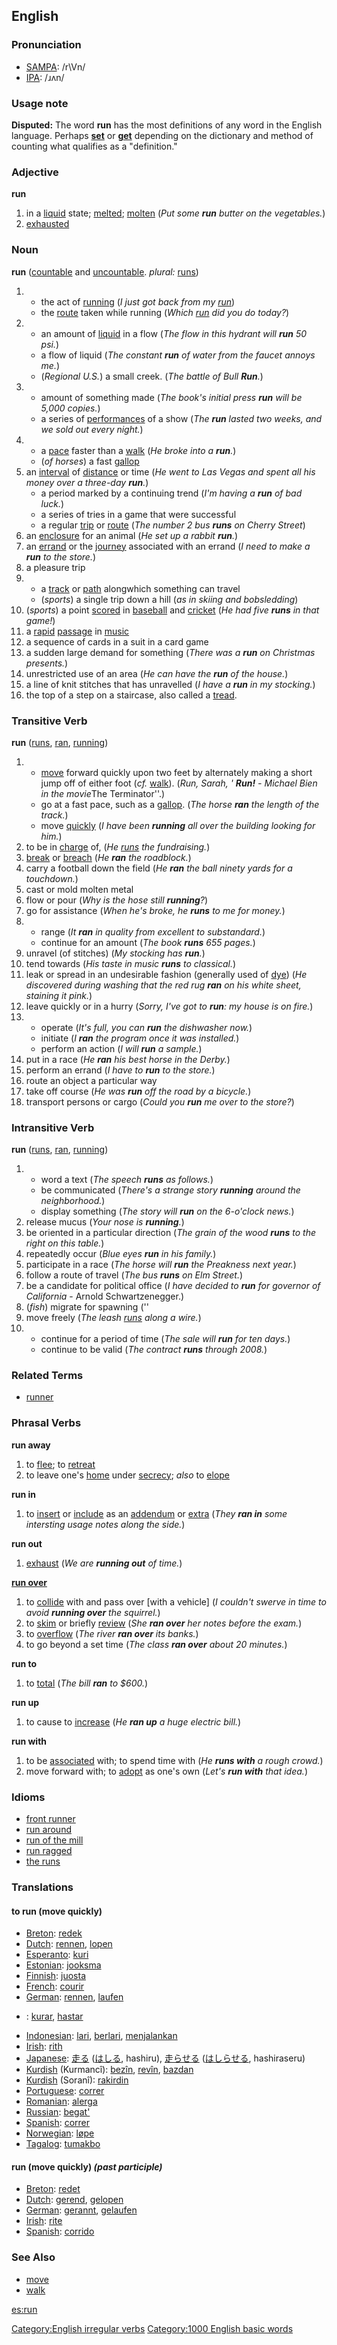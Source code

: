 {{rfc}}
==English==

=== Pronunciation ===
*[[w:SAMPA|SAMPA]]: /r\Vn/
*[[w:IPA|IPA]]: /ɹʌn/

===Usage note===
'''Disputed:''' The word '''run''' has the most definitions of any word in the English language.  Perhaps '''[[set]]''' or '''[[get]]''' depending on the dictionary and method of counting what qualifies as a "definition."

=== Adjective ===
'''run'''
# in a [[liquid]] state; [[melted]]; [[molten]] (''Put some '''run''' butter on the vegetables.'')
# [[exhausted]]

=== Noun ===
'''run'''  ([[countable]] and [[uncountable]].  ''plural:'' [[runs]])
#
#* the act of [[running]] (''I just got back from my [[run]]'')
#* the [[route]] taken while running (''Which [[run]] did you do today?'')
#
#* an amount of [[liquid]] in a flow (''The flow in this hydrant will '''run''' 50 psi.'')
#* a flow of liquid (''The constant '''run''' of water from the faucet annoys me.'')
#* (''Regional U.S.'') a small creek. (''The battle of Bull '''Run'''.'') 
#
#* amount of something made (''The book's initial press '''run''' will be 5,000 copies.'')
#* a series of [[performance]]s of a show (''The '''run''' lasted two weeks, and we sold out every night.'')
#
#* a [[pace]] faster than a [[walk]] (''He broke into a '''run'''.'')
#* (''of horses'') a fast [[gallop]]
# an [[interval]] of [[distance]] or time (''He went to Las Vegas and spent all his money over a three-day '''run'''.'')
#* a period marked by a continuing trend (''I'm having a '''run''' of bad luck.'')
#* a series of tries in a game that were successful
#* a regular [[trip]] or [[route]] (''The number 2 bus '''runs''' on Cherry Street'')
# an [[enclosure]] for an animal (''He set up a rabbit '''run'''.'')
# an [[errand]] or the [[journey]] associated with an errand (''I need to make a '''run''' to the store.'')
# a pleasure trip
#
#* a [[track]] or [[path]] alongwhich something can travel
#* (''sports'') a single trip down a hill (''as in skiing and bobsledding'')
# (''sports'') a point [[scored]] in [[baseball]] and [[cricket]] (''He had five '''runs''' in that game!'')
# a [[rapid]] [[passage]] in [[music]]
# a sequence of cards in a suit in a card game
# a sudden large demand for something (''There was a '''run''' on Christmas presents.'')
# unrestricted use of an area (''He can have the '''run''' of the house.'')
# a line of knit stitches that has unravelled (''I have a '''run''' in my stocking.'')
# the top of a step on a staircase, also called a [[tread]]. 

=== Transitive Verb ===
'''run''' ([[runs]], [[ran]], [[running]])
#
#* [[move]] forward quickly upon two feet by alternately making a short jump off of either foot (''cf.'' [[walk]]).  (''Run, Sarah, ' '''Run!''' - Michael Bien in the movie ''The Terminator''.)
#* go at a fast pace, such as a [[gallop]]. (''The horse '''ran''' the length of the track.'')
#* move [[quickly]] (''I have been '''running''' all over the building looking for him.'')
# to be in [[charge]] of, (''He [[run]]s the fundraising.'')
# [[break]] or [[breach]] (''He '''ran''' the roadblock.'')
# carry a football down the field (''He '''ran''' the ball ninety yards for a touchdown.'')
# cast or mold molten metal
# flow or pour (''Why is the hose still '''running'''?'')
# go for assistance (''When he's broke, he '''runs''' to me for money.'')
#
#* range (''It '''ran''' in quality from excellent to substandard.'')
#* continue for an amount (''The book '''runs''' 655 pages.'')
# unravel (of stitches) (''My stocking has '''run'''.'')
# tend towards (''His taste in music '''runs''' to classical.'')
# leak or spread in an undesirable fashion (generally used of [[dye]]) (''He discovered during washing that the red rug '''ran''' on his white sheet, staining it pink.'')
# leave quickly or in a hurry (''Sorry, I've got to '''run''': my house is on fire.'')
#
#* operate (''It's full, you can '''run''' the dishwasher now.'')
#* initiate (''I '''ran''' the program once it was installed.'')
#* perform an action (''I will '''run''' a sample.'')
# put in a race (''He '''ran''' his best horse in the Derby.'')
# perform an errand (''I have to '''run''' to the store.'')
# route an object a particular way
# take off course (''He was '''run''' off the road by a bicycle.'')
# transport persons or cargo (''Could you '''run''' me over to the store?'')


=== Intransitive Verb ===
'''run''' ([[runs]], [[ran]], [[running]])
#
#* word a text (''The speech '''runs''' as follows.'')
#* be communicated (''There's a strange story '''running''' around the neighborhood.'')
#* display something (''The story will '''run''' on the 6-o'clock news.'')
# release mucus (''Your nose is '''running'''.'')
# be oriented in a particular direction (''The grain of the wood '''runs''' to the right on this table.'')
# repeatedly occur (''Blue eyes '''run''' in his family.'')
# participate in a race (''The horse will '''run''' the Preakness next year.'')
# follow a route of travel (''The bus '''runs''' on Elm Street.'')
# be a candidate for political office (''I have decided to '''run''' for governor of California'' - Arnold Schwartzenegger.)
# (''fish'') migrate for spawning (''
# move freely (''The leash [[run]]s along a wire.'')
#
#* continue for a period of time (''The sale will '''run''' for ten days.'')
#* continue to be valid (''The contract '''runs''' through 2008.'')

=== Related Terms ===
* [[runner]]

=== Phrasal Verbs ===
'''run away'''
# to [[flee]]; to [[retreat]]
# to leave one's [[home]] under [[secrecy]]; ''also'' to [[elope]]

'''run in'''
# to [[insert]] or [[include]] as an [[addendum]] or [[extra]] (''They '''ran in''' some intersting usage notes along the side.'')

'''run out'''
# [[exhaust]] (''We are '''running out''' of time.'')

'''[[run over]]''' 
# to [[collide]] with and pass over [with a vehicle] (''I couldn't swerve in time to avoid '''running over''' the squirrel.'')
# to [[skim]] or briefly [[review]] (''She '''ran over''' her notes before the exam.'')
# to [[overflow]] (''The river '''ran over''' its banks.'')
# to go beyond a set time (''The class '''ran over''' about 20 minutes.'')

'''run to'''
# to [[total]] (''The bill '''ran''' to $600.'')

'''run up'''
# to cause to [[increase]] (''He '''ran up''' a huge electric bill.'')

'''run with'''
# to be [[associated]] with; to spend time with (''He '''runs with''' a rough crowd.'')
# move forward with; to [[adopt]] as one's own (''Let's '''run with''' that idea.'')

=== Idioms ===
*[[front runner]]
*[[run around]]
*[[run of the mill]]
*[[run ragged]]
*[[the runs]]

===Translations===
====to run (move quickly)====
*[[Breton]]: [[redek]]
*[[Dutch]]: [[rennen]], [[lopen]]
*[[Esperanto]]: [[kuri]]
*[[Estonian]]: [[jooksma]]
*[[Finnish]]: [[juosta]]
*[[French]]: [[courir]]
*[[German]]: [[rennen]], [[laufen]]
*{{io}}: [[kurar]], [[hastar]]
*[[Indonesian]]: [[lari]], [[lari|berlari]], [[jalan|menjalankan]]
*[[Irish]]: [[rith]]
*[[Japanese]]: [[走る]] ([[はしる]], hashiru), [[走らせる]] ([[はしらせる]], hashiraseru)
*[[Kurdish]] (Kurmancî): [[bezîn]], [[revîn]], [[bazdan]]
*[[Kurdish]] (Soranî): [[rakirdin]]
*[[Portuguese]]: [[correr]]
*[[Romanian]]: [[alerga]]
*[[Russian]]: [[begat']]
*[[Spanish]]: [[correr]]
*[[Norwegian]]: [[løpe]]
*[[Tagalog]]: [[tumakbo]]

====run (move quickly) ''(past participle)''====
*[[Breton]]: [[redet]]
*[[Dutch]]: [[gerend]], [[gelopen]]
*[[German]]: [[gerannt]], [[gelaufen]]
*[[Irish]]: [[rite#Irish|rite]]
*[[Spanish]]: [[corrido]]

===See Also===
*[[move]]
*[[walk]]

[[Category:English irregular verbs]]
[[Category:1000 English basic words]]

[[es:run]]